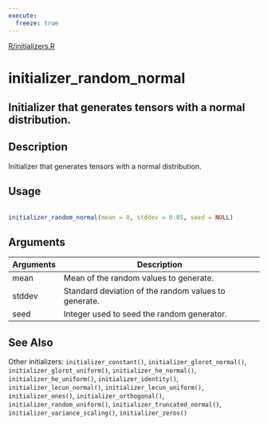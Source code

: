 ```yaml
---
execute:
  freeze: true
---
```


[R/initializers.R](https://github.com/rstudio/keras//blob/main/R/initializers.R#L44) 

# initializer_random_normal

## Initializer that generates tensors with a normal distribution.

## Description
 Initializer that generates tensors with a normal distribution. 


## Usage
```r
 
initializer_random_normal(mean = 0, stddev = 0.05, seed = NULL) 
```

## Arguments
|Arguments|Description|
|---|---|
| mean | Mean of the random values to generate. |
| stddev | Standard deviation of the random values to generate. |
| seed | Integer used to seed the random generator. |






## See Also
 Other initializers:  `initializer_constant()`, `initializer_glorot_normal()`, `initializer_glorot_uniform()`, `initializer_he_normal()`, `initializer_he_uniform()`, `initializer_identity()`, `initializer_lecun_normal()`, `initializer_lecun_uniform()`, `initializer_ones()`, `initializer_orthogonal()`, `initializer_random_uniform()`, `initializer_truncated_normal()`, `initializer_variance_scaling()`, `initializer_zeros()` 

